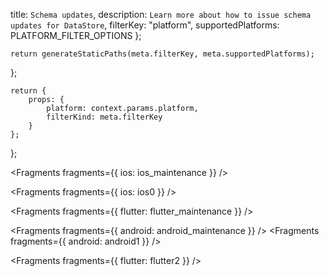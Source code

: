   title: `Schema updates`,
  description: `Learn more about how to issue schema updates for DataStore`,
  filterKey: "platform",
  supportedPlatforms: PLATFORM_FILTER_OPTIONS
};
      


    return generateStaticPaths(meta.filterKey, meta.supportedPlatforms);
};

    return {
        props: {
            platform: context.params.platform,
            filterKind: meta.filterKey
        }
    };
};


<Fragments fragments={{ ios: ios_maintenance }} />


<Fragments fragments={{ ios: ios0 }} />


<Fragments fragments={{ flutter: flutter_maintenance }} />



<Fragments fragments={{ android: android_maintenance }} />
<Fragments fragments={{ android: android1 }} />


<Fragments fragments={{ flutter: flutter2 }} />
